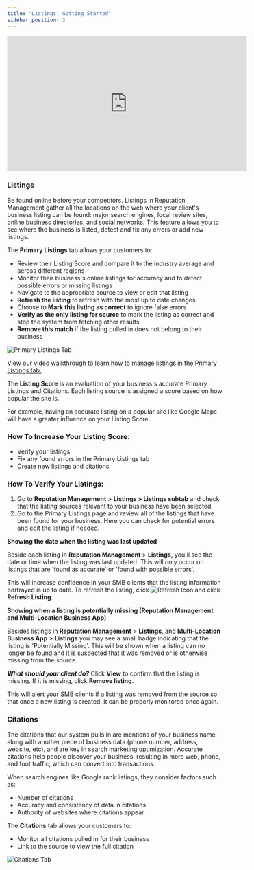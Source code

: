 ```yaml
---
title: "Listings: Getting Started"
sidebar_position: 2
---
```


<iframe src="https://www.youtube-nocookie.com/embed/H8H3KgzA480" width="560" height="315" frameborder="0" allowfullscreen></iframe>

### **Listings**

Be found online before your competitors. Listings in Reputation Management gather all the locations on the web where your client's business listing can be found: major search engines, local review sites, online business directories, and social networks. This feature allows you to see where the business is listed, detect and fix any errors or add new listings. 

The **Primary Listings** tab allows your customers to:

- Review their Listing Score and compare it to the industry average and across different regions
- Monitor their business's online listings for accuracy and to detect possible errors or missing listings
- Navigate to the appropriate source to view or edit that listing
- **Refresh the listing** to refresh with the most up to date changes
- Choose to **Mark this listing as correct** to ignore false errors
- **Verify as the only listing for source** to mark the listing as correct and stop the system from fetching other results
- **Remove this match** if the listing pulled in does not belong to their business

![Primary Listings Tab](./img/primary-listings-tab.jpg)

[View our video walkthrough to learn how to manage listings in the Primary Listings tab.](#h_01G7CNPWJHXJWSWPQSJNJ6JHQG)

The **Listing Score** is an evaluation of your business's accurate Primary Listings and Citations. Each listing source is assigned a score based on how popular the site is. 

For example, having an accurate listing on a popular site like Google Maps will have a greater influence on your Listing Score.

### **How To Increase Your Listing Score:**

- Verify your listings
- Fix any found errors in the Primary Listings tab
- Create new listings and citations

### **How To Verify Your Listings:**

1. Go to **Reputation Management** > **Listings > Listings subtab** and check that the listing sources relevant to your business have been selected.
2. Go to the Primary Listings page and review all of the listings that have been found for your business. Here you can check for potential errors and edit the listing if needed.

**Showing the date when the listing was last updated**

Beside each listing in **Reputation Management** > **Listings,** you'll see the date or time when the listing was last updated. This will only occur on listings that are 'found as accurate' or 'found with possible errors'. 

This will increase confidence in your SMB clients that the listing information portrayed is up to date. To refresh the listing, click ![Refresh Icon](./img/refresh-icon.jpg) and click **Refresh Listing**.

**Showing when a listing is potentially missing (Reputation Management and Multi-Location Business App)**

Besides listings in **Reputation Management** > **Listings**, and **Multi-Location Business App** > **Listings** you may see a small badge indicating that the listing is 'Potentially Missing'. This will be shown when a listing can no longer be found and it is suspected that it was removed or is otherwise missing from the source.

***What should your client do?*** Click **View** to confirm that the listing is missing. If it is missing, click **Remove listing**. 

This will alert your SMB clients if a listing was removed from the source so that once a new listing is created, it can be properly monitored once again.

### **Citations**

The citations that our system pulls in are mentions of your business name along with another piece of business data (phone number, address, website, etc), and are key in search marketing optimization. Accurate citations help people discover your business, resulting in more web, phone, and foot traffic, which can convert into transactions. 

When search engines like Google rank listings, they consider factors such as:

- Number of citations
- Accuracy and consistency of data in citations
- Authority of websites where citations appear

The **Citations** tab allows your customers to:

- Monitor all citations pulled in for their business
- Link to the source to view the full citation

![Citations Tab](./img/citations-tab.jpg)
